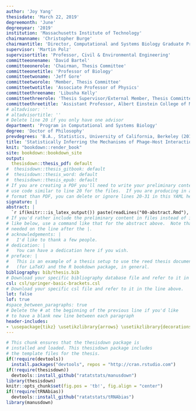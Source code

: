 ```yaml
---
author: 'Joy Yang'
thesisdate: 'March 22, 2019'
degreemonth: 'June'
degreeyear: '2019'
institution: 'Massachusetts Institute of Technology'
chairmanname: 'Christopher Burge'
chairmantitle: 'Director, Computational and Systems Biology Graduate Program'
supervisor: 'Martin Polz'
supervisortitle: 'Professor, Civil & Environmental Engineering'
committeeonename: 'David Bartel'
committeeonerole: 'Chairman, Thesis Committee'
committeeonetitle: 'Professor of Biology'
committeetwoname: 'Jeff Gore'
committeetworole: 'Member, Thesis Committee'
committeetwotitle: 'Associate Professor of Physics'
committeethreename: 'Libusha Kelly'
committeethreerole: 'Thesis Supervisor/External Member, Thesis Committee'
committeethreetitle: 'Assistant Professor, Albert Einstein College of Medicine'
# altadvisor: ''
# altadvisortitle: ''
# Delete line 20 if you only have one advisor
department: 'Program in Computational and Systems Biology'
degree: 'Doctor of Philosophy'
prevdegrees: 'B.A., Statistics, University of California, Berkeley (2011)'
title: 'Statistically Inferring the Mechanisms of Phage-Host Interactions'
knit: "bookdown::render_book"
site: bookdown::bookdown_site
output: 
  thesisdown::thesis_pdf: default
#  thesisdown::thesis_gitbook: default
#  thesisdown::thesis_word: default
#  thesisdown::thesis_epub: default
# If you are creating a PDF you'll need to write your preliminary content here or
# use code similar to line 20 for the files.  If you are producing in a different
# format than PDF, you can delete or ignore lines 20-31 in this YAML header.
signature: |
abstract: |
  `r if(knitr:::is_latex_output()) paste(readLines("00-abstract.Rmd"), collapse = '\n  ')`
# If you'd rather include the preliminary content in files instead of inline
# like below, use a command like that for the abstract above.  Note that a tab is 
# needed on the line after the |.
# acknowledgements: |
#   I'd like to thank a few people.
# dedication: |
#   You can have a dedication here if you wish. 
# preface: |
#   This is an example of a thesis setup to use the reed thesis document class
#   (for LaTeX) and the R bookdown package, in general.
bibliography: bib/thesis.bib
# Download your specific bibliography database file and refer to it in the line above.
csl: csl/springer-basic-brackets.csl
# Download your specific csl file and refer to it in the line above.
lot: false
lof: true
#space_between_paragraphs: true
# Delete the # at the beginning of the previous line if you'd like
# to have a blank new line between each paragraph
header-includes:
- \usepackage{tikz} \usetikzlibrary{arrows} \usetikzlibrary{decorations.pathreplacing} \usetikzlibrary{shapes}
---
```


<!--
Above is the YAML (YAML Ain't Markup Language) header that includes a lot of metadata used to produce the document.  Be careful with spacing in this header!

If you'd prefer to not include a Dedication, for example, simply delete lines 17 and 18 above or add a # before them to comment them out.  If you have other LaTeX packages you would like to include, delete the # before header-includes and list the packages after hyphens on new lines.

If you'd like to include a comment that won't be produced in your resulting file enclose it in a block like this.
-->

<!--
If you receive a duplicate label error after knitting, make sure to delete the index.Rmd file and then knit again.
-->

```r
# This chunk ensures that the thesisdown package is
# installed and loaded. This thesisdown package includes
# the template files for the thesis.
if(!require(devtools))
  install.packages("devtools", repos = "http://cran.rstudio.com")
if(!require(thesisdown))
  devtools::install_github("ratatstats/manusdown")
library(thesisdown)
knitr::opts_chunk$set(fig.pos = 'tb!', fig.align = "center")
if(!require(tRNAbias))
  devtools::install_github("ratatstats/tRNAbias")
library(manusdown)
```

<!-- You'll need to include the order that you'd like Rmd files to appear in the _bookdown.yml file for
PDF files and also delete the # before rmd_files: there.  You'll want to not include 00(two-hyphens)prelim.Rmd
and 00-abstract.Rmd since they are handled in the YAML above differently for the PDF version.
-->
